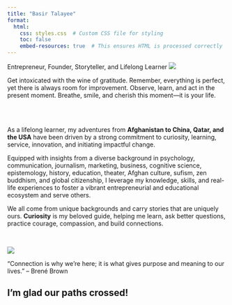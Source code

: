 ```yaml
---
title: "Basir Talayee"
format:
  html:
    css: styles.css  # Custom CSS file for styling
    toc: false
    embed-resources: true  # This ensures HTML is processed correctly
---
```


Entrepreneur, Founder, Storyteller, and Lifelong Learner
![](images/20240607_reunion_djt_1220.jpg)


<div class="red-background">
  Get intoxicated with the wine of gratitude. Remember, everything is perfect, yet there is always room for improvement. Observe, learn, and act in the present moment. Breathe, smile, and cherish this moment—it is your life.</div>

\
\

As a lifelong learner, my adventures from **Afghanistan to China, Qatar, and the USA** have been driven by a strong commitment to curiosity, learning, service, innovation, and initiating impactful change.

Equipped with insights from a diverse background in psychology, communication, journalism, marketing, business, cognitive science, epistemology, history, education, theater, Afghan culture, sufism, zen buddhism, and global citizenship, I leverage my knowledge, skills, and real-life experiences to foster a vibrant entrepreneurial and educational ecosystem and serve others.

We all come from unique backgrounds and carry stories that are uniquely ours. **Curiosity** is my beloved guide, helping me learn, ask better questions, practice courage, compassion, and build connections.

\

![](images/20240607_reunion_djt_1330.jpg)

<div class="red-background">
  “Connection is why we're here; it is what gives purpose and meaning to our lives.” – Brené Brown</div>
  
  

**I'm glad our paths crossed!**
---
